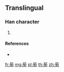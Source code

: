 {{character info/new}}
==Translingual==

===Han character===
{{Han char|rn=140|rad=艸|as=05|sn=11|four=|canj=TPKK}}

# {{defn|Han|sort=艸05}}

====References====
* {{Han ref|kx=1027.201|hdz=53195.011|uh=8310|ud=33552}}

[[fr:茐]]
[[mg:茐]]
[[pl:茐]]
[[th:茐]]
[[zh:茐]]
